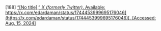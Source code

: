 \[188\]	[“\[No title\],” *X (formerly Twitter)*. Available:](http://paperpile.com/b/Lj1YHA/Cbbud) [https://x.com/edardaman/status/1744453999695176046](https://x.com/edardaman/status/1744453999695176046)[. \[Accessed: Aug. 15, 2024\]](http://paperpile.com/b/Lj1YHA/Cbbud)